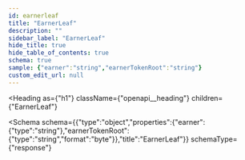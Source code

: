 ```yaml
---
id: earnerleaf
title: "EarnerLeaf"
description: ""
sidebar_label: "EarnerLeaf"
hide_title: true
hide_table_of_contents: true
schema: true
sample: {"earner":"string","earnerTokenRoot":"string"}
custom_edit_url: null
---
```



<Heading
  as={"h1"}
  className={"openapi__heading"}
  children={"EarnerLeaf"}
>
</Heading>





<Schema
  schema={{"type":"object","properties":{"earner":{"type":"string"},"earnerTokenRoot":{"type":"string","format":"byte"}},"title":"EarnerLeaf"}}
  schemaType={"response"}
>
  
</Schema>
            